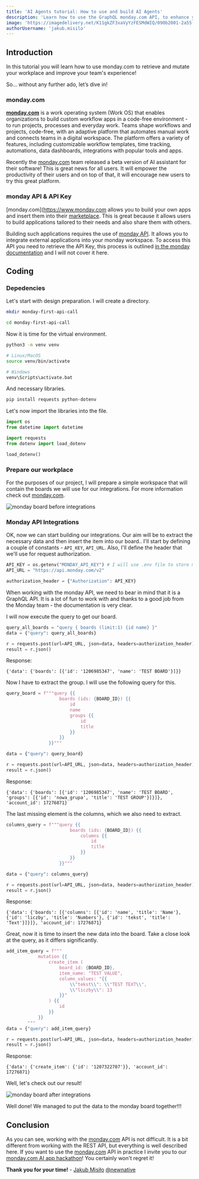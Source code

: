 ```yaml
---
title: 'AI Agents tutorial: How to use and build AI Agents'
description: 'Learn how to use the GraphQL monday.com API, to enhance your workplace!'
image: 'https://imagedelivery.net/K11gkZF3xaVyYzFESMdWIQ/090b2001-2a55-495e-ff8c-8a5d125c1200/full'
authorUsername: 'jakub.misilo'
---
```


## Introduction

In this tutorial you will learn how to use monday.com to retrieve and mutate your workplace and improve your team's experience!

So… without any further ado, let’s dive in!

### monday.com

**[monday.com](https://www.monday.com)** is a work operating system (Work OS) that enables organizations to build custom workflow apps in a code-free environment - to run projects, processes and everyday work. Teams shape workflows and projects, code-free, with an adaptive platform that automates manual work and connects teams in a digital workspace. The platform offers a variety of features, including customizable workflow templates, time tracking, automations, data dashboards, integrations with popular tools and apps.

Recently the [monday.com](https://www.monday.com) team released a beta version of AI assistant for their software! This is great news for all users. It will empower the productivity of their users and on top of that, it will encourage new users to try this great platform.

### monday API & API Key

[monday.com](https://www.monday.com allows you to build your own apps and insert them into their [marketplace](https://monday.com/marketplace). This is great because it allows users to build applications tailored to their needs and also share them with others.

Building such applications requires the use of [monday API](https://developer.monday.com/api-reference/docs). It allows you to integrate external applications into your monday workspace. To access this API you need to retrieve the API Key, this process is outlined [in the monday documentation](https://developer.monday.com/api-reference/docs/authentication) and I will not cover it here.

## Coding

### Depedencies


Let's start with design preparation. I will create a directory.

```bash
mkdir monday-first-api-call

cd monday-first-api-call
```

Now it is time for the virtual environment.

```bash
python3 -m venv venv

# Linux/MacOS
source venv/bin/activate

# Windows
venv\Scripts\activate.bat
```

And necessary libraries.

```bash
pip install requests python-dotenv
```

Let's now import the libraries into the file.

```python
import os
from datetime import datetime

import requests
from dotenv import load_dotenv

load_dotenv()
```

### Prepare our workplace

For the purposes of our project, I will prepare a simple workspace that will contain the boards we will use for our integrations. For more information check out [monday.com](https://www.monday.com).

<Img
  src="https://storage.googleapis.com/lablab-static-eu/images/tutorials/monday%20board%20pre.png"
  alt="monday board before integrations"
/>

### Monday API Integrations

OK, now we can start building our integrations. Our aim will be to extract the necessary data and then insert the item into our board.. I'll start by defining a couple of constants - `API_KEY`, `API_URL`. Also, I'll define the header that we'll use for request authorization.

```python
API_KEY = os.getenv("MONDAY_API_KEY") # I will use .env file to store my API key
API_URL = "https://api.monday.com/v2"

authorization_header = {"Authorization": API_KEY}
```

When working with the monday API, we need to bear in mind that it is a GraphQL API. It is a lot of fun to work with and thanks to a good job from the Monday team - the documentation is very clear.

I will now execute the query to get our board.

```python
query_all_boards = "query { boards (limit:1) {id name} }"
data = {"query": query_all_boards}

r = requests.post(url=API_URL, json=data, headers=authorization_header)
result = r.json()
```

Response:

```
{'data': {'boards': [{'id': '1206985347', 'name': 'TEST BOARD'}]}}
```

Now I have to extract the group. I will use the following query for this.

```python
query_board = f"""query {{
                    boards (ids: {BOARD_ID}) {{
                        id
                        name
                        groups {{
                            id
                            title
                        }}
                    }}
                }}"""

data = {"query": query_board}

r = requests.post(url=API_URL, json=data, headers=authorization_header)
result = r.json()
```

Response:

```
{'data': {'boards': [{'id': '1206985347', 'name': 'TEST BOARD', 'groups': [{'id': 'nowa_grupa', 'title': 'TEST GROUP'}]}]}, 'account_id': 17276871}
```

The last missing element is the columns, which we also need to extract.

```python
columns_query = f"""query {{
                        boards (ids: {BOARD_ID}) {{
                            columns {{
                                id
                                title
                            }}
                        }}
                    }}"""

data = {"query": columns_query}

r = requests.post(url=API_URL, json=data, headers=authorization_header)
result = r.json()
```

Response:

```
{'data': {'boards': [{'columns': [{'id': 'name', 'title': 'Name'}, {'id': 'liczby', 'title': 'Numbers'}, {'id': 'tekst', 'title': 'Text'}]}]}, 'account_id': 17276871}
```

Great, now it is time to insert the new data into the board. Take a close look at the query, as it differs significantly.

```python
add_item_query = f"""
            mutation {{
                create_item (
                    board_id: {BOARD_ID},
                    item_name: "TEST VALUE",
                    column_values: "{{
                        \\"tekst\\": \\"TEST TEXT\\",
                        \\"liczby\\": 13
                    }}"
                ) {{
                    id
                }}
            }}
        """
data = {"query": add_item_query}

r = requests.post(url=API_URL, json=data, headers=authorization_header)
result = r.json()
```

Response:

```
{'data': {'create_item': {'id': '1207322707'}}, 'account_id': 17276871}
```

Well, let's check out our result!

<Img
  src="https://storage.googleapis.com/lablab-static-eu/images/tutorials/monday%20post.png"
  alt="monday board after integrations"
/>

Well done! We managed to put the data to the monday board together!!!

## Conclusion

As you can see, working with the [monday.com](https://www.monday.com) API is not difficult. It is a bit different from working with the REST API, but everything is well described here. If you want to use the [monday.com](https://www.monday.com) API in practice I invite you to our [monday.com AI app hackathon](https://lablab.ai/event/monday-ai-app-hackathon)! You certainly won't regret it!

**Thank you for your time!** - [Jakub Misiło](https://www.linkedin.com/in/jmisilo/) [@newnative](https://newnative.ai/)

